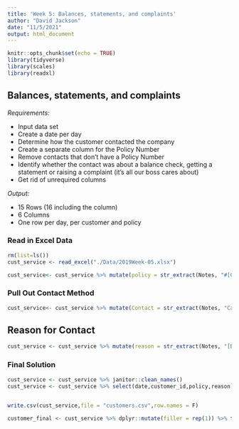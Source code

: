 ```yaml
---
title: 'Week 5: Balances, statements, and complaints'
author: "David Jackson"
date: "11/5/2021"
output: html_document
---
```


```r
knitr::opts_chunk$set(echo = TRUE)
library(tidyverse)
library(scales)
library(readxl)
```

## Balances, statements, and complaints

*Requirements:*

* Input data set
* Create a date per day
* Determine how the customer contacted the company
* Create a separate column for the Policy Number
* Remove contacts that don't have a Policy Number
* Identify whether the contact was about a balance check, getting a statement or raising a complaint (it's all our boss cares about)
* Get rid of unrequired columns

*Output:*

* 15 Rows (16 including the column)
* 6 Columns
* One row per day, per customer and policy

### Read in Excel Data

```r
rm(list=ls())
cust_service <- read_excel("./Data/2019Week-05.xlsx")
```
```r

cust_service<- cust_service %>% mutate(policy = str_extract(Notes, "#[0-9]+")) %>% drop_na()
```

###  Pull Out Contact Method


```r
cust_service<- cust_service %>% mutate(Contact = str_extract(Notes, "Called|Email|")) 
```

## Reason for Contact

```r
cust_service <- cust_service %>% mutate(reason = str_extract(Notes, "[Bb]alance|[Ss]tatement|[Cc]omplain|[Aa]ddress|[Nn]ew|[Pp]ostcode")) 
```

### Final Solution

```r
cust_service <- cust_service %>% janitor::clean_names()
cust_service <- cust_service %>% select(date,customer_id,policy,reason) 
  
```
```r
write.csv(cust_service,file = "customers.csv",row.names = F)
```
```r
customer_final <- cust_service %>% dplyr::mutate(filler = rep(1)) %>% tidyr::pivot_wider(names_from = reason, values_from = filler, values_fill = 0)
```


